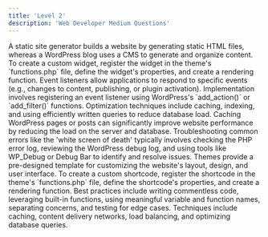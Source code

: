 ```yaml
---
title: 'Level 2'
description: 'Web Developer Medium Questions'
---
```


<Accordion title="1. What is the difference between a static site generator and a WordPress blog?">
  A static site generator builds a website by generating static HTML files, whereas a WordPress blog uses a CMS to generate and organize content.
</Accordion>

<Accordion title="2. How do you create a custom WordPress widget?">
  To create a custom widget, register the widget in the theme's `functions.php` file, define the widget's properties, and create a rendering function.
</Accordion>

<Accordion title="3. What is the role of an event listener in WordPress, and how do you implement it?">
  Event listeners allow applications to respond to specific events (e.g., changes to content, publishing, or plugin activation). Implementation involves registering an event listener using WordPress's `add_action()` or `add_filter()` functions.
</Accordion>

<Accordion title="4. How do you optimize WordPress database queries?">
  Optimization techniques include caching, indexing, and using efficiently written queries to reduce database load.
</Accordion>

<Accordion title="5. What is the significance of WordPress caching in improving website performance?">
  Caching WordPress pages or posts can significantly improve website performance by reducing the load on the server and database.
</Accordion>

<Accordion title="6. How do you troubleshoot common WordPress issues like the 'white screen of death'?">
  Troubleshooting common errors like the 'white screen of death' typically involves checking the PHP error log, reviewing the WordPress debug log, and using tools like WP_Debug or Debug Bar to identify and resolve issues.
</Accordion>

<Accordion title="7. What is the role of WordPress themes in customizing website designs?">
  Themes provide a pre-designed template for customizing the website's layout, design, and user interface.
</Accordion>

<Accordion title="8. How do you create a custom WordPress shortcode?">
  To create a custom shortcode, register the shortcode in the theme's `functions.php` file, define the shortcode's properties, and create a rendering function.
</Accordion>

<Accordion title="9. What are some best practices for writing WordPress code for optimization, security, and maintainability?">
  Best practices include writing commentless code, leveraging built-in functions, using meaningful variable and function names, separating concerns, and testing for edge cases.
</Accordion>

<Accordion title="10. How do you ensure a WordPress site is scalable for high traffic?">
  Techniques include caching, content delivery networks, load balancing, and optimizing database queries.
</Accordion>
